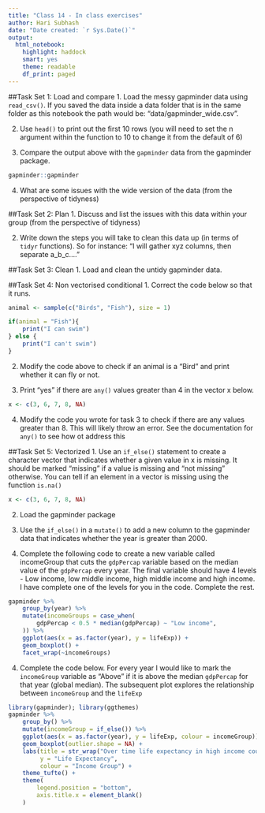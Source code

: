```yaml
---
title: "Class 14 - In class exercises"
author: Hari Subhash
date: "Date created: `r Sys.Date()`"
output:
  html_notebook:
    highlight: haddock
    smart: yes
    theme: readable
    df_print: paged
---
```


##Task Set 1: Load and compare
1. Load the messy gapminder data using `read_csv()`. If you saved the data inside a data folder that is in the same folder as this notebook the path would be: "data/gapminder_wide.csv".

2. Use `head()` to print out the first 10 rows (you will need to set the n argument within the function to 10 to change it from the default of 6)

3. Compare the output above with the `gapminder` data from the gapminder package.
```r
gapminder::gapminder
```

4. What are some issues with the wide version of the data (from the perspective of tidyness)


##Task Set 2: Plan
1. Discuss and list the issues with this data within your group (from the perspective of tidyness)

2. Write down the steps you will take to clean this data up (in terms of `tidyr` functions). So for instance: "I will gather xyz columns, then separate a_b_c...."

##Task Set 3: Clean
1. Load and clean the untidy gapminder data.


##Task Set 4: Non vectorised conditional
1. Correct the code below so that it runs.
```r
animal <- sample(c("Birds", "Fish"), size = 1)

if(animal = "Fish"){
    print("I can swim")
} else {
    print("I can't swim")
}
```
2. Modify the code above to check if an animal is a "Bird" and print whether it can fly or not.

3. Print "yes" if there are `any()` values greater than 4 in the vector x below.
```r
x <- c(3, 6, 7, 8, NA)

```
4. Modify the code you wrote for task 3 to check if there are any values greater than 8. This will likely throw an error. See the documentation for `any()` to see how ot address this

##Task Set 5: Vectorized
1. Use an `if_else()` statement to create a character vector that indicates whether a given value in x is missing. It should be marked "missing" if a value is missing and "not missing" otherwise. You can tell if an element in a vector is missing using the function `is.na()`

```r
x <- c(3, 6, 7, 8, NA)
```

2. Load the gapminder package

3. Use the `if_else()` in a `mutate()` to add a new column to the gapminder data that indicates whether the year is greater than 2000.

4. Complete the following code to create a new variable called incomeGroup that cuts the `gdpPercap` variable based on the median value of the `gdpPercap` every year. The final variable should have 4 levels - Low income, low middle income, high middle income and high income. I have complete one of the levels for you in the code. Complete the rest.
```r
gapminder %>% 
    group_by(year) %>% 
    mutate(incomeGroups = case_when(
        gdpPercap < 0.5 * median(gdpPercap) ~ "Low income",
    )) %>% 
    ggplot(aes(x = as.factor(year), y = lifeExp)) +
    geom_boxplot() +
    facet_wrap(~incomeGroups)
```


4. Complete the code below. For every year I would like to mark the `incomeGroup` variable as "Above" if it is above the median `gdpPercap` for that year (global median). The subsequent plot explores the relationship between `incomeGroup` and the `lifeExp`
```r
library(gapminder); library(ggthemes)
gapminder %>% 
    group_by() %>% 
    mutate(incomeGroup = if_else()) %>% 
    ggplot(aes(x = as.factor(year), y = lifeExp, colour = incomeGroup)) +
    geom_boxplot(outlier.shape = NA) +
    labs(title = str_wrap("Over time life expectancy in high income countries have converged while those in low income countries have diverged", width = 70),
         y = "Life Expectancy",
         colour = "Income Group") +
    theme_tufte() +
    theme(
        legend.position = "bottom",
        axis.title.x = element_blank()
    )
    
    
```


